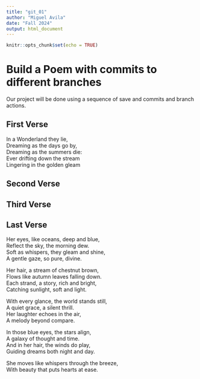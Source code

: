 ```yaml
---
title: "git_01"
author: "Miguel Avila"
date: "Fall 2024"
output: html_document
---
```


```r
knitr::opts_chunk$set(echo = TRUE)
```
# Build a Poem with commits to different branches
Our project will be done using a sequence of save and commits and branch actions.
<!-- Do not modify or change any text in "!--" bracketed areas such as this --- these are instructions to
you, if you change any of this the git program will notice it and compromise your git merging strategy !-->

## First Verse 
<!--Put the first five lines of a poem by Lewis Carrol in this section!-->

In a Wonderland they lie,  
Dreaming as the days go by,       
Dreaming as the summers die:  
Ever drifting down the stream   
Lingering in the golden gleam  

## Second Verse
<!--Put the first five lines of a poem by Robert Frost here!-->

## Third Verse
<!--Put the first two verses of The Walrus and the Carpenter here!-->

## Last Verse
<!--Put a short poem you created using chatGPT of 20 to 30 lines,here!-->

Her eyes, like oceans, deep and blue,     
Reflect the sky, the morning dew.    
Soft as whispers, they gleam and shine,    
A gentle gaze, so pure, divine.     

Her hair, a stream of chestnut brown,    
Flows like autumn leaves falling down.    
Each strand, a story, rich and bright,  
Catching sunlight, soft and light.   

With every glance, the world stands still,    
A quiet grace, a silent thrill.     
Her laughter echoes in the air,     
A melody beyond compare.     

In those blue eyes, the stars align,   
A galaxy of thought and time.      
And in her hair, the winds do play,   
Guiding dreams both night and day.   

She moves like whispers through the breeze,   
With beauty that puts hearts at ease.   



